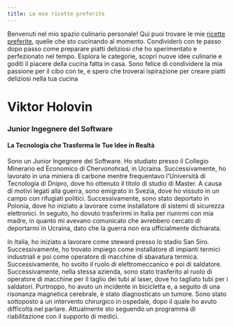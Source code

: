 ```yaml
---
title: Le mie ricette preferite
---
```


Benvenuti nel mio spazio culinario personale! Qui puoi trovare le mie [ricette preferite](/ricette), quelle che sto cucinando al momento. Condividerò con te passo dopo passo come preparare piatti deliziosi che ho sperimentato e perfezionato nel tempo. Esplora le categorie, scopri nuove idee culinarie e goditi il piacere della cucina fatta in casa. Sono felice di condividere la mia passione per il cibo con te, e spero che troverai ispirazione per creare piatti deliziosi nella tua cucina

# Viktor Holovin

### Junior Ingegnere del Software

#### La Tecnologia che Trasforma le Tue Idee in Realtà

Sono un Junior Ingegnere del Software. Ho studiato presso il Collegio Minerario ed Economico di Chervonohrad, in Ucraina. Successivamente, ho lavorato in una miniera di carbone mentre frequentavo l'Università di Tecnologia di Dnipro, dove ho ottenuto il titolo di studio di Master. A causa di motivi legati alla guerra, sono emigrato in Svezia, dove ho vissuto in un campo con rifugiati politici. Successivamente, sono stato deportato in Polonia, dove ho iniziato a lavorare come installatore di sistemi di sicurezza elettronici. In seguito, ho dovuto trasferirmi in Italia per riunirmi con mia madre, in quanto mi avevano comunicato che avrebbero cercato di deportarmi in Ucraina, dato che la guerra non era ufficialmente dichiarata.

In Italia, ho iniziato a lavorare come steward presso lo stadio San Siro. Successivamente, ho trovato impiego come installatore di impianti termici industriali e poi come operatore di macchine di sbavatura termica. Successivamente, ho svolto il ruolo di elettromeccanico e poi di saldatore. Successivamente, nella stessa azienda, sono stato trasferito al ruolo di operatore di macchine per il taglio dei tubi al laser, dove ho tagliato tubi per i saldatori. Purtroppo, ho avuto un incidente in bicicletta e, a seguito di una risonanza magnetica cerebrale, è stato diagnosticato un tumore. Sono stato sottoposto a un intervento chirurgico in ospedale, dopo il quale ho avuto difficoltà nel parlare. Attualmente sto seguendo un programma di riabilitazione con il supporto di medici.